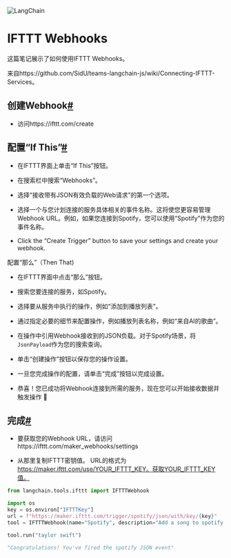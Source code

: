 

<Head>
  <script>
    {
      `(function() {
         var _hmt = _hmt || [];
(function() {
  var hm = document.createElement("script");
  hm.src = "https://hm.baidu.com/hm.js?e60fb290e204e04c5cb6f79b0ac1e697";
  var s = document.getElementsByTagName("script")[0]; 
  s.parentNode.insertBefore(hm, s);
})();
       })();`
    }
  </script>
</Head>

![LangChain](https://pica.zhimg.com/50/v2-56e8bbb52aa271012541c1fe1ceb11a2_r.gif)




IFTTT Webhooks
=================


这篇笔记展示了如何使用IFTTT Webhooks。

来自https://github.com/SidU/teams-langchain-js/wiki/Connecting-IFTTT-Services。

创建Webhook[#](#creating-a-webhook "Permalink to this headline")
--------------------------------------------------------------

* 访问https://ifttt.com/create

配置“If This”[#](#configuring-the-if-this "Permalink to this headline")
---------------------------------------------------------------------

* 在IFTTT界面上单击“If This”按钮。

* 在搜索栏中搜索“Webhooks”。

* 选择“接收带有JSON有效负载的Web请求”的第一个选项。

* 选择一个与您计划连接的服务具体相关的事件名称。这将使您更容易管理Webhook URL。例如，如果您连接到Spotify，您可以使用“Spotify”作为您的事件名称。
* Click the “Create Trigger” button to save your settings and create your webhook.

配置“那么”（Then That)

* 在IFTTT界面中点击“那么”按钮。
* 搜索您要连接的服务，如Spotify。
* 选择要从服务中执行的操作，例如“添加到播放列表”。
* 通过指定必要的细节来配置操作，例如播放列表名称，例如“来自AI的歌曲”。
* 在操作中引用Webhook接收到的JSON负载。对于Spotify场景，将`JsonPayload`作为您的搜索查询。
* 单击“创建操作”按钮以保存您的操作设置。

* 一旦您完成操作的配置，请单击“完成”按钮以完成设置。

* 恭喜！您已成功将Webhook连接到所需的服务，现在您可以开始接收数据并触发操作 🎉

完成[#](#finishing-up "Permalink to this headline")
-------------------------------------------------

* 要获取您的Webhook URL，请访问https://ifttt.com/maker_webhooks/settings

* 从那里复制IFTTT密钥值。 URL的格式为
https://maker.ifttt.com/use/YOUR_IFTTT_KEY。获取YOUR_IFTTT_KEY值。

```python
from langchain.tools.ifttt import IFTTTWebhook

```

```python
import os
key = os.environ["IFTTTKey"]
url = f"https://maker.ifttt.com/trigger/spotify/json/with/key/{key}"
tool = IFTTTWebhook(name="Spotify", description="Add a song to spotify playlist", url=url)

```

```python
tool.run("taylor swift")

```

```python
"Congratulations! You've fired the spotify JSON event"

```

